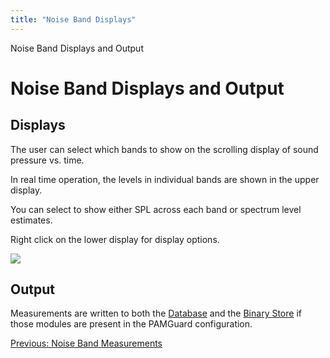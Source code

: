 ```yaml
---
title: "Noise Band Displays"
---
```

 Noise Band Displays and Output    
  

Noise Band Displays and Output
==============================

Displays
--------

The user can select which bands to show on the scrolling display of sound pressure vs. time.

In real time operation, the levels in individual bands are shown in the upper display.

You can select to show either SPL across each band or spectrum level estimates.

Right click on the lower display for display options.

  
![](Images/NoiseBandDisplay.png)  

Output
------

Measurements are written to both the [Database](../../../utilities/generalDatabaseHelp/docs/database_database.html) and the [Binary Store](../../../utilities/BinaryStore/docs/binarystore_overview.html) if those modules are present in the PAMGuard configuration.

  

[Previous: Noise Band Measurements](NoiseBands.html)
